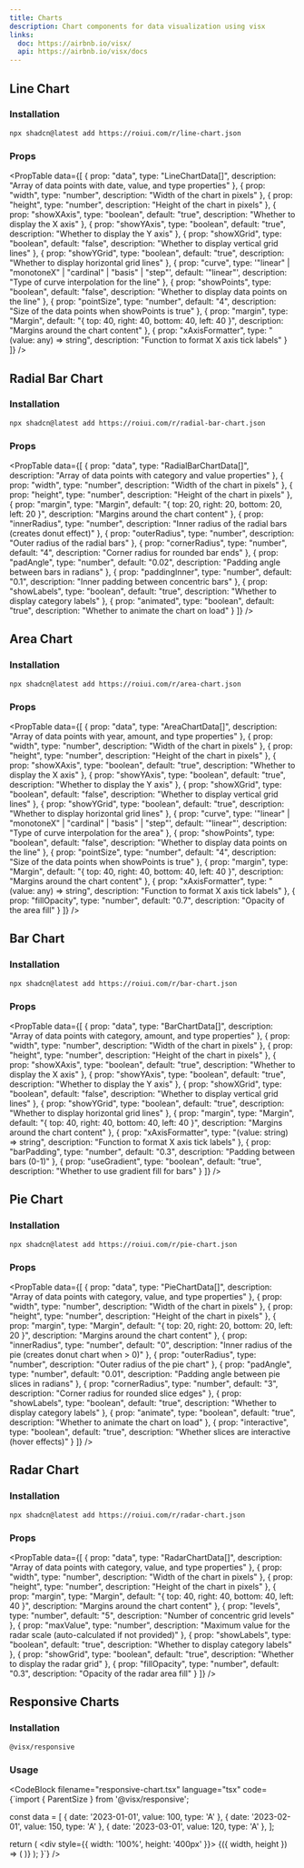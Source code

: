 ```yaml
---
title: Charts
description: Chart components for data visualization using visx
links:
  doc: https://airbnb.io/visx/
  api: https://airbnb.io/visx/docs
---
```


<style>
{`
  .installation-heading {
    margin-top: 0 !important;
  }
`}
</style>

## Line Chart

<ComponentPreview name="line-chart-demo" />

<h3 className="installation-heading">Installation</h3>

```package-install
npx shadcn@latest add https://roiui.com/r/line-chart.json
```

### Props

<PropTable data={[
  {
    prop: "data",
    type: "LineChartData[]",
    description: "Array of data points with date, value, and type properties"
  },
  {
    prop: "width",
    type: "number",
    description: "Width of the chart in pixels"
  },
  {
    prop: "height",
    type: "number",
    description: "Height of the chart in pixels"
  },
  {
    prop: "showXAxis",
    type: "boolean",
    default: "true",
    description: "Whether to display the X axis"
  },
  {
    prop: "showYAxis",
    type: "boolean",
    default: "true",
    description: "Whether to display the Y axis"
  },
  {
    prop: "showXGrid",
    type: "boolean",
    default: "false",
    description: "Whether to display vertical grid lines"
  },
  {
    prop: "showYGrid",
    type: "boolean",
    default: "true",
    description: "Whether to display horizontal grid lines"
  },
  {
    prop: "curve",
    type: '"linear" | "monotoneX" | "cardinal" | "basis" | "step"',
    default: '"linear"',
    description: "Type of curve interpolation for the line"
  },
  {
    prop: "showPoints",
    type: "boolean",
    default: "false",
    description: "Whether to display data points on the line"
  },
  {
    prop: "pointSize",
    type: "number",
    default: "4",
    description: "Size of the data points when showPoints is true"
  },
  {
    prop: "margin",
    type: "Margin",
    default: "{ top: 40, right: 40, bottom: 40, left: 40 }",
    description: "Margins around the chart content"
  },
  {
    prop: "xAxisFormatter",
    type: "(value: any) => string",
    description: "Function to format X axis tick labels"
  }
]} />

## Radial Bar Chart



<ComponentPreview name="radial-bar-chart-demo" />

<h3 className="installation-heading">Installation</h3>

```package-install
npx shadcn@latest add https://roiui.com/r/radial-bar-chart.json
```

### Props

<PropTable data={[
  {
    prop: "data",
    type: "RadialBarChartData[]",
    description: "Array of data points with category and value properties"
  },
  {
    prop: "width",
    type: "number",
    description: "Width of the chart in pixels"
  },
  {
    prop: "height",
    type: "number",
    description: "Height of the chart in pixels"
  },
  {
    prop: "margin",
    type: "Margin",
    default: "{ top: 20, right: 20, bottom: 20, left: 20 }",
    description: "Margins around the chart content"
  },
  {
    prop: "innerRadius",
    type: "number",
    description: "Inner radius of the radial bars (creates donut effect)"
  },
  {
    prop: "outerRadius",
    type: "number",
    description: "Outer radius of the radial bars"
  },
  {
    prop: "cornerRadius",
    type: "number",
    default: "4",
    description: "Corner radius for rounded bar ends"
  },
  {
    prop: "padAngle",
    type: "number",
    default: "0.02",
    description: "Padding angle between bars in radians"
  },
  {
    prop: "paddingInner",
    type: "number",
    default: "0.1",
    description: "Inner padding between concentric bars"
  },
  {
    prop: "showLabels",
    type: "boolean",
    default: "true",
    description: "Whether to display category labels"
  },
  {
    prop: "animated",
    type: "boolean",
    default: "true",
    description: "Whether to animate the chart on load"
  }
]} />

## Area Chart



<ComponentPreview name="area-chart-demo" />

<h3 className="installation-heading">Installation</h3>

```package-install
npx shadcn@latest add https://roiui.com/r/area-chart.json
```

### Props

<PropTable data={[
  {
    prop: "data",
    type: "AreaChartData[]",
    description: "Array of data points with year, amount, and type properties"
  },
  {
    prop: "width",
    type: "number",
    description: "Width of the chart in pixels"
  },
  {
    prop: "height",
    type: "number",
    description: "Height of the chart in pixels"
  },
  {
    prop: "showXAxis",
    type: "boolean",
    default: "true",
    description: "Whether to display the X axis"
  },
  {
    prop: "showYAxis",
    type: "boolean",
    default: "true",
    description: "Whether to display the Y axis"
  },
  {
    prop: "showXGrid",
    type: "boolean",
    default: "false",
    description: "Whether to display vertical grid lines"
  },
  {
    prop: "showYGrid",
    type: "boolean",
    default: "true",
    description: "Whether to display horizontal grid lines"
  },
  {
    prop: "curve",
    type: '"linear" | "monotoneX" | "cardinal" | "basis" | "step"',
    default: '"linear"',
    description: "Type of curve interpolation for the area"
  },
  {
    prop: "showPoints",
    type: "boolean",
    default: "false",
    description: "Whether to display data points on the line"
  },
  {
    prop: "pointSize",
    type: "number",
    default: "4",
    description: "Size of the data points when showPoints is true"
  },
  {
    prop: "margin",
    type: "Margin",
    default: "{ top: 40, right: 40, bottom: 40, left: 40 }",
    description: "Margins around the chart content"
  },
  {
    prop: "xAxisFormatter",
    type: "(value: any) => string",
    description: "Function to format X axis tick labels"
  },
  {
    prop: "fillOpacity",
    type: "number",
    default: "0.7",
    description: "Opacity of the area fill"
  }
]} />

## Bar Chart

<ComponentPreview name="bar-chart-demo" />

<h3 className="installation-heading">Installation</h3>

```package-install
npx shadcn@latest add https://roiui.com/r/bar-chart.json
```

### Props

<PropTable data={[
  {
    prop: "data",
    type: "BarChartData[]",
    description: "Array of data points with category, amount, and type properties"
  },
  {
    prop: "width",
    type: "number",
    description: "Width of the chart in pixels"
  },
  {
    prop: "height",
    type: "number",
    description: "Height of the chart in pixels"
  },
  {
    prop: "showXAxis",
    type: "boolean",
    default: "true",
    description: "Whether to display the X axis"
  },
  {
    prop: "showYAxis",
    type: "boolean",
    default: "true",
    description: "Whether to display the Y axis"
  },
  {
    prop: "showXGrid",
    type: "boolean",
    default: "false",
    description: "Whether to display vertical grid lines"
  },
  {
    prop: "showYGrid",
    type: "boolean",
    default: "true",
    description: "Whether to display horizontal grid lines"
  },
  {
    prop: "margin",
    type: "Margin",
    default: "{ top: 40, right: 40, bottom: 40, left: 40 }",
    description: "Margins around the chart content"
  },
  {
    prop: "xAxisFormatter",
    type: "(value: string) => string",
    description: "Function to format X axis tick labels"
  },
  {
    prop: "barPadding",
    type: "number",
    default: "0.3",
    description: "Padding between bars (0-1)"
  },
  {
    prop: "useGradient",
    type: "boolean",
    default: "true",
    description: "Whether to use gradient fill for bars"
  }
]} />

## Pie Chart

<ComponentPreview name="pie-chart-demo" />

<h3 className="installation-heading">Installation</h3>

```package-install
npx shadcn@latest add https://roiui.com/r/pie-chart.json
```

### Props

<PropTable data={[
  {
    prop: "data",
    type: "PieChartData[]",
    description: "Array of data points with category, value, and type properties"
  },
  {
    prop: "width",
    type: "number",
    description: "Width of the chart in pixels"
  },
  {
    prop: "height",
    type: "number",
    description: "Height of the chart in pixels"
  },
  {
    prop: "margin",
    type: "Margin",
    default: "{ top: 20, right: 20, bottom: 20, left: 20 }",
    description: "Margins around the chart content"
  },
  {
    prop: "innerRadius",
    type: "number",
    default: "0",
    description: "Inner radius of the pie (creates donut chart when > 0)"
  },
  {
    prop: "outerRadius",
    type: "number",
    description: "Outer radius of the pie chart"
  },
  {
    prop: "padAngle",
    type: "number",
    default: "0.01",
    description: "Padding angle between pie slices in radians"
  },
  {
    prop: "cornerRadius",
    type: "number",
    default: "3",
    description: "Corner radius for rounded slice edges"
  },
  {
    prop: "showLabels",
    type: "boolean",
    default: "true",
    description: "Whether to display category labels"
  },
  {
    prop: "animate",
    type: "boolean",
    default: "true",
    description: "Whether to animate the chart on load"
  },
  {
    prop: "interactive",
    type: "boolean",
    default: "true",
    description: "Whether slices are interactive (hover effects)"
  }
]} />

## Radar Chart



<ComponentPreview name="radar-chart-demo" />

<h3 className="installation-heading">Installation</h3>

```package-install
npx shadcn@latest add https://roiui.com/r/radar-chart.json
```

### Props

<PropTable data={[
  {
    prop: "data",
    type: "RadarChartData[]",
    description: "Array of data points with category, value, and type properties"
  },
  {
    prop: "width",
    type: "number",
    description: "Width of the chart in pixels"
  },
  {
    prop: "height",
    type: "number",
    description: "Height of the chart in pixels"
  },
  {
    prop: "margin",
    type: "Margin",
    default: "{ top: 40, right: 40, bottom: 40, left: 40 }",
    description: "Margins around the chart content"
  },
  {
    prop: "levels",
    type: "number",
    default: "5",
    description: "Number of concentric grid levels"
  },
  {
    prop: "maxValue",
    type: "number",
    description: "Maximum value for the radar scale (auto-calculated if not provided)"
  },
  {
    prop: "showLabels",
    type: "boolean",
    default: "true",
    description: "Whether to display category labels"
  },
  {
    prop: "showGrid",
    type: "boolean",
    default: "true",
    description: "Whether to display the radar grid"
  },
  {
    prop: "fillOpacity",
    type: "number",
    default: "0.3",
    description: "Opacity of the radar area fill"
  }
]} />

## Responsive Charts

### Installation

```package-install
@visx/responsive
```

### Usage

<CodeBlock
  filename="responsive-chart.tsx"
  language="tsx"
  code={`import { ParentSize } from '@visx/responsive';

  const data = [
    { date: '2023-01-01', value: 100, type: 'A' },
    { date: '2023-02-01', value: 150, type: 'A' },
    { date: '2023-03-01', value: 120, type: 'A' },
  ];

  return (
    <div style={{ width: '100%', height: '400px' }}>
      <ParentSize>
        {({ width, height }) => (
          <LineChart
            data={data}
            width={width}
            height={height}
          />
        )}
      </ParentSize>
    </div>
  );
}`}
/>
